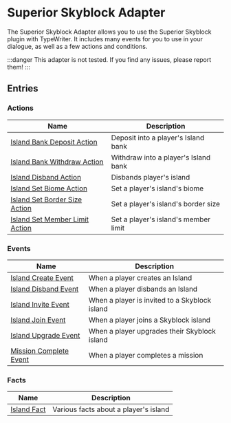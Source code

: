 # Superior Skyblock Adapter

The Superior Skyblock Adapter allows you to use the Superior Skyblock plugin with TypeWriter.
It includes many events for you to use in your dialogue, as well as a few actions and conditions.

:::danger
This adapter is not tested. If you find any issues, please report them!
:::

## Entries

### Actions

| Name | Description |
| ---- | ----------- |
| [Island Bank Deposit Action](SuperiorSkyblockAdapter/entries/action/island_bank_deposit) | Deposit into a player's Island bank |
| [Island Bank Withdraw Action](SuperiorSkyblockAdapter/entries/action/island_bank_withdraw) | Withdraw into a player's Island bank |
| [Island Disband Action](SuperiorSkyblockAdapter/entries/action/island_disband) | Disbands player's island |
| [Island Set Biome Action](SuperiorSkyblockAdapter/entries/action/island_set_biome) | Set a player's island's biome |
| [Island Set Border Size Action](SuperiorSkyblockAdapter/entries/action/island_set_border_size) | Set a player's island's border size |
| [Island Set Member Limit Action](SuperiorSkyblockAdapter/entries/action/island_set_member_limit) | Set a player's island's member limit |

### Events

| Name | Description |
| ---- | ----------- |
| [Island Create Event](SuperiorSkyblockAdapter/entries/event/on_island_create) | When a player creates an Island |
| [Island Disband Event](SuperiorSkyblockAdapter/entries/event/on_island_disband) | When a player disbands an Island |
| [Island Invite Event](SuperiorSkyblockAdapter/entries/event/on_island_invite) | When a player is invited to a Skyblock island |
| [Island Join Event](SuperiorSkyblockAdapter/entries/event/on_island_join) | When a player joins a Skyblock island |
| [Island Upgrade Event](SuperiorSkyblockAdapter/entries/event/on_island_upgrade) | When a player upgrades their Skyblock island |
| [Mission Complete Event](SuperiorSkyblockAdapter/entries/event/on_mission_complete) | When a player completes a mission |

### Facts

| Name | Description |
| ---- | ----------- |
| [Island Fact](SuperiorSkyblockAdapter/entries/fact/island_fact) | Various facts about a player's island |

